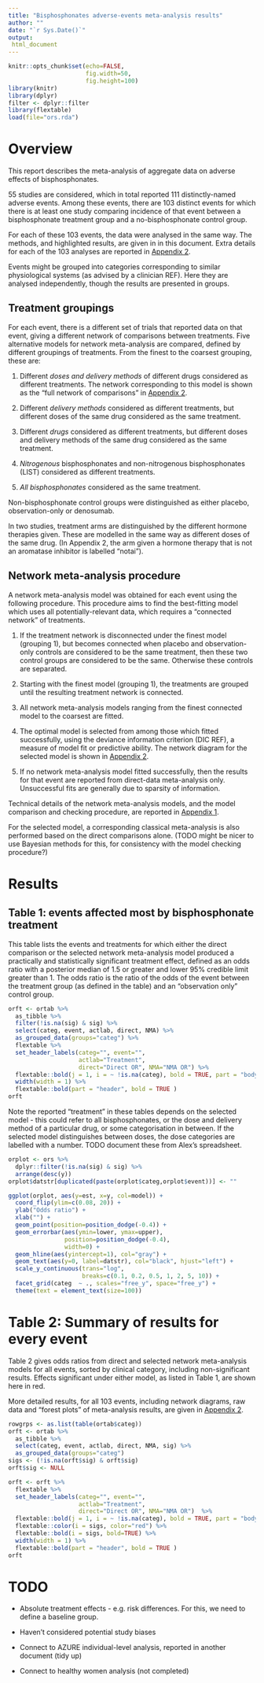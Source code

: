 ```yaml
---
title: "Bisphosphonates adverse-events meta-analysis results"
author: ""
date: "`r Sys.Date()`"
output:
 html_document
---
```



```r
knitr::opts_chunk$set(echo=FALSE,
                      fig.width=50,
                      fig.height=100)
library(knitr)
library(dplyr)
filter <- dplyr::filter
library(flextable)
load(file="ors.rda")
```	


# Overview

This report describes the meta-analysis of aggregate data on adverse effects of bisphosphonates. 

55 studies are considered, which in total reported 111 distinctly-named adverse events.   Among these events, there are 103 distinct events for which there is at least one study comparing incidence of that event between a bisphosphonate treatment group and a no-bisphosphonate control group.

For each of these 103 events, the data were analysed in the same way.  The methods, and highlighted results, are given in in this document.  Extra details for each of the 103 analyses are reported in [Appendix 2](app2_index.html). 

Events might be grouped into categories corresponding to similar physiological systems (as advised by a clinician REF).  Here they are analysed independently, though the results are presented in groups. 


## Treatment groupings

For each event, there is a different set of trials that reported data on that event, giving a different network of comparisons between treatments.   Five alternative models for network meta-analysis are compared, defined by different groupings of treatments.  From the finest to the coarsest grouping, these are: 

1. Different _doses and delivery methods_ of different drugs considered as different treatments.  The network corresponding to this model is shown as the "full network of comparisons" in [Appendix 2](app2_index.html). 

2. Different _delivery methods_ considered as different treatments, but different doses of the same drug considered as the same treatment. 

3. Different _drugs_ considered as different treatments, but different doses and delivery methods of the same drug considered as the same treatment.

4. _Nitrogenous_ bisphosphonates and non-nitrogenous bisphosphonates (LIST) considered as different treatments. 

5. _All bisphosphonates_ considered as the same treatment. 

Non-bisphosphonate control groups were distinguished as either placebo, observation-only or denosumab.

In two studies, treatment arms are distinguished by the different hormone therapies given.  These are modelled in the same way as different doses of the same drug.  (In Appendix 2, the arm given a hormone therapy that is not an aromatase inhibitor is labelled "notai"). 


## Network meta-analysis procedure

A network meta-analysis model was obtained for each event using the following procedure.  This procedure aims to find the best-fitting model which uses all potentially-relevant data, which requires a "connected network" of treatments.

1. If the treatment network is disconnected under the finest model (grouping 1), but becomes connected when placebo and observation-only controls are considered to be the same treatment, then these two control groups are considered to be the same.  Otherwise these controls are separated.

2. Starting with the finest model (grouping 1), the treatments are grouped until the resulting treatment network is connected. 

3. All network meta-analysis models ranging from the finest connected model to the coarsest are fitted. 

4. The optimal model is selected from among those which fitted successfully, using the deviance information criterion (DIC REF), a measure of model fit or predictive ability.   The network diagram for the selected model is shown in [Appendix 2](app2_index.html). 

5. If no network meta-analysis model fitted successfully, then the results for that event are reported from direct-data meta-analysis only.  Unsuccessful fits are generally due to sparsity of information. 

Technical details of the network meta-analysis models, and the model comparison and checking procedure, are reported in [Appendix 1](app1.html). 

For the selected model, a corresponding classical meta-analysis is also performed based on the direct comparisons alone.  (TODO might be nicer to use Bayesian methods for this, for consistency with the model checking procedure?) 


# Results 

## Table 1: events affected most by bisphosphonate treatment 

This table lists the events and treatments for which either the direct comparison or the selected network meta-analysis model produced a practically and statistically significant treatment effect, defined as an odds ratio with a posterior median of 1.5 or greater and lower 95% credible limit greater than 1.  The odds ratio is the ratio of the odds of the event between the treatment group (as defined in the table) and an "observation only" control group. 

```r

orft <- ortab %>%
  as_tibble %>%
  filter(!is.na(sig) & sig) %>%
  select(categ, event, actlab, direct, NMA) %>%
  as_grouped_data(groups="categ") %>%
  flextable %>% 
  set_header_labels(categ="", event="",
                    actlab="Treatment",
                    direct="Direct OR", NMA="NMA OR") %>% 
  flextable::bold(j = 1, i = ~ !is.na(categ), bold = TRUE, part = "body" ) %>%
  width(width = 1) %>%
  flextable::bold(part = "header", bold = TRUE )
orft

```

Note the reported "treatment" in these tables depends on the selected model - this could refer to all bisphosphonates, or the dose and delivery method of a particular drug, or some categorisation in between.   If the selected model distinguishes between doses, the dose categories are labelled with a number.  TODO document these from Alex's spreadsheet. 


```r
orplot <- ors %>%
  dplyr::filter(!is.na(sig) & sig) %>% 
  arrange(desc(y)) 
orplot$datstr[duplicated(paste(orplot$categ,orplot$event))] <- ""

ggplot(orplot, aes(y=est, x=y, col=model)) +
  coord_flip(ylim=c(0.08, 20)) +
  ylab("Odds ratio") +
  xlab("") + 
  geom_point(position=position_dodge(-0.4)) + 
  geom_errorbar(aes(ymin=lower, ymax=upper),
                position=position_dodge(-0.4),
                width=0) +
  geom_hline(aes(yintercept=1), col="gray") + 
  geom_text(aes(y=0, label=datstr), col="black", hjust="left") + 
  scale_y_continuous(trans="log", 
                     breaks=c(0.1, 0.2, 0.5, 1, 2, 5, 10)) +
  facet_grid(categ  ~ ., scales="free_y", space="free_y") +
  theme(text = element_text(size=100))

```

# Table 2: Summary of results for every event

Table 2 gives odds ratios from direct and selected network meta-analysis models for all events, sorted by clinical category, including non-significant results.  Effects significant under either model, as listed in Table 1, are shown here in red. 

More detailed results, for all 103 events, including network diagrams, raw data and "forest plots" of meta-analysis results, are given in [Appendix 2](appendix2_index.html).

```r

rowgrps <- as.list(table(ortab$categ))
orft <- ortab %>%
  as_tibble %>%
  select(categ, event, actlab, direct, NMA, sig) %>%
  as_grouped_data(groups="categ")
sigs <- (!is.na(orft$sig) & orft$sig)
orft$sig <- NULL

orft <- orft %>%
  flextable %>% 
  set_header_labels(categ="", event="",
                    actlab="Treatment",
                    direct="Direct OR", NMA="NMA OR")  %>% 
  flextable::bold(j = 1, i = ~ !is.na(categ), bold = TRUE, part = "body" ) %>%
  flextable::color(i = sigs, color="red") %>%
  flextable::bold(i = sigs, bold=TRUE) %>%
  width(width = 1) %>%
  flextable::bold(part = "header", bold = TRUE )
orft

```


# TODO 

* Absolute treatment effects - e.g. risk differences.  For this, we need to define a baseline group. 

* Haven't considered potential study biases 

* Connect to AZURE individual-level analysis, reported in another document (tidy up)

* Connect to healthy women analysis (not completed)
